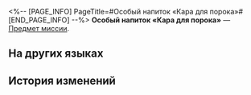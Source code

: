 <%-- [PAGE_INFO]
PageTitle=#Особый напиток «Кара для порока»#
[END_PAGE_INFO] --%>
{{Предмет Инфобокс
|id          = 140458
|Изображение = Предмет Особый напиток «Кара для порока».png
|Тип         = Предмет миссии
|Инвентарь   = Миссии
|Редкость    = 3
|Эффект      = 
|Описание    = Особый коктейль, приготовленный специально для вас искусным барменом Галлахером.
}}
{{Описание|''«Этот бокал "Кары для порока" для тебя, Первопроходец...<br />За горькую правду».''}}
'''Особый напиток «Кара для порока»''' — [[Предмет миссии]].

==На других языках==
{{На других языках
|en   = Special Drink "Even the Wicked"
|zhs  = 特调「向邪恶追索」
|zht  = 特調「向邪惡追索」
|ja   = 特製モクテル「処刑宣告」
|ko   = 스페셜 블렌드 「악인일지라도」
|es   = Bebida especial "Hasta los malvados"
|fr   = Boisson spéciale «&nbsp;Recours au mal&nbsp;»
|ru   = Особый напиток «Кара для порока»
|th   = เครื่องดื่มสูตรพิเศษ "ไล่ล่าสิ่งชั่วร้าย"
|vi   = Thức Uống Đặc Sắc "Truy Đuổi Cái Ác"
|de   = Spezialgetränk „Im Namen des Volkes“
|id   = Racikan Khusus "Pengejaran Kejahatan"
|pt   = Drinque Especial "Até os Ímpios"
}}

==История изменений==
{{История изменений|3.5}}